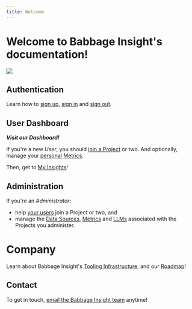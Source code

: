 ```yaml
---
title: Welcome
---
```


# Welcome to Babbage Insight's documentation!

<img src="assets/babbage-insight.svg" style="display: block; margin: 0 auto;"/>

## Authentication
Learn how to [sign up](auth/sign-up), [sign in](auth/sign-in) and [sign out](auth/sign-out).

## User Dashboard
***Visit our Dashboard!*** 

If you're a new *User*, you should [join a Project](user/projects) or two. And optionally, manage your [personal Metrics](user/metrics).

Then, get to [My Insights](user/insights)!

## Administration
If you're an *Administrator*: 
* help [your users](admin/users) join a Project or two, and
* manage the [Data Sources](admin/sources), [Metrics](admin/metrics) and [LLMs](admin/llms) associated with the Projects you administer.

# Company
Learn about Babbage Insight's [Tooling Infrastructure](tooling), and our [Roadmap](upcoming)!

## Contact
To get in touch, [email the Babbage Insight team](mailto:team@babbageinsight.com) anytime!